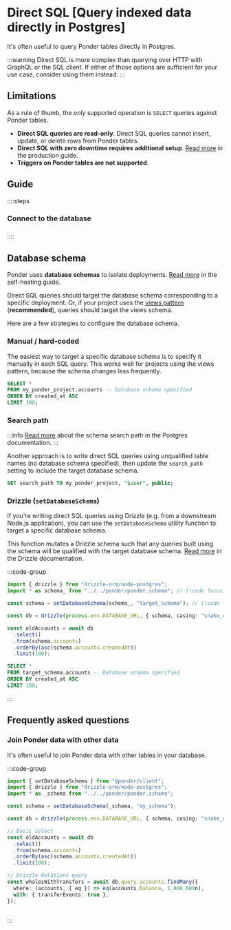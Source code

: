 # Direct SQL [Query indexed data directly in Postgres]

It's often useful to query Ponder tables directly in Postgres.

:::warning
Direct SQL is more complex than querying over HTTP with GraphQL or the SQL client. If either of those options are sufficient for your use case, consider using them instead.
:::

## Limitations

As a rule of thumb, the _only_ supported operation is `SELECT` queries against Ponder tables.

- **Direct SQL queries are read-only**. Direct SQL queries cannot insert, update, or delete rows from Ponder tables.
- **Direct SQL with zero downtime requires additional setup**. [Read more](/docs/production/overview) in the production guide.
- **Triggers on Ponder tables are not supported**.

## Guide

::::steps

### Connect to the database

### 

::::

## Database schema

Ponder uses **database schemas** to isolate deployments. [Read more](/docs/production/overview) in the self-hosting guide.

Direct SQL queries should target the database schema corresponding to a specific deployment. Or, if your project uses the [views pattern](/docs/production/overview) (**recommended**), queries should target the views schema.

Here are a few strategies to configure the database schema.

### Manual / hard-coded

The easiest way to target a specific database schema is to specify it manually in each SQL query. This works well for projects using the views pattern, because the schema changes less frequently.

```sql [Direct SQL query]
SELECT *
FROM my_ponder_project.accounts -- Database schema specified
ORDER BY created_at ASC
LIMIT 100;
```

### Search path

:::info
[Read more](https://www.postgresql.org/docs/current/ddl-schemas.html#DDL-SCHEMAS-PATH) about the schema search path in the Postgres documentation.
:::

Another approach is to write direct SQL queries using unqualified table names (no database schema specified), then update the `search_path` setting to include the target database schema.

```sql [Set search path]
SET search_path TO my_ponder_project, "$user", public;
```

### Drizzle (`setDatabaseSchema`)

If you're writing direct SQL queries using Drizzle (e.g. from a downstream Node.js application), you can use the `setDatabaseSchema` utility function to target a specific database schema.

This function mutates a Drizzle schema such that any queries built using the schema will be qualified with the target database schema. [Read more](https://orm.drizzle.team/docs/schemas) in the Drizzle documentation.

:::code-group

```ts [Drizzle]
import { drizzle } from "drizzle-orm/node-postgres";
import * as schema_ from "../../ponder/ponder.schema"; // [!code focus]

const schema = setDatabaseSchema(schema_, "target_schema"); // [!code focus]

const db = drizzle(process.env.DATABASE_URL, { schema, casing: "snake_case" });

const oldAccounts = await db
  .select()
  .from(schema.accounts)
  .orderBy(asc(schema.accounts.createdAt))
  .limit(100);

```

```sql [Generated SQL]
SELECT *
FROM target_schema.accounts -- Database schema specified
ORDER BY created_at ASC
LIMIT 100;
```

:::

## Frequently asked questions

### Join Ponder data with other data

It's often useful to join Ponder data with other tables in your database.

:::code-group

```ts [Drizzle]
import { setDatabaseSchema } from "@ponder/client";
import { drizzle } from "drizzle-orm/node-postgres";
import * as _schema from "../../ponder/ponder.schema";

const schema = setDatabaseSchema(_schema, "my_schema");

const db = drizzle(process.env.DATABASE_URL, { schema, casing: "snake_case" });

// Basic select
const oldAccounts = await db
  .select()
  .from(schema.accounts)
  .orderBy(asc(schema.accounts.createdAt))
  .limit(100);

// Drizzle Relations query
const whalesWithTransfers = await db.query.accounts.findMany({
  where: (accounts, { eq }) => eq(accounts.balance, 1_000_000n),
  with: { transferEvents: true },
});
```

```sql [SQL]

```

:::

